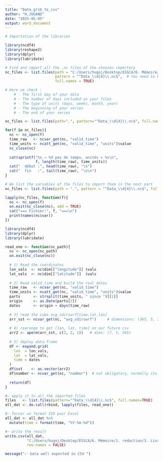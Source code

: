 ---
title: "Data_grib_to_csv"
author: "H.JUGAND"
date: "2025-05-05"
output: word_document
---

```{r}
# Importation of the libraries

library(ncdf4)
library(reshape2)
library(dplyr)
library(lubridate)

# Find and import all the .nc files of the choosen repertory
nc_files <- list.files(path = "C:/Users/hugoj/Desktop/ESSCA/6. Mémoire/1. redaction/3. Livrable 3/Database/Climate data/V2. Daily/Sunshine & energy", 
                       pattern = "^Data_\\d{4}\\.nc$",  # You need to build your files as following "Data_2014.nc"
                       full.names = TRUE)
```

```{r}

# Here we check :
    # - The first day of your data
    # - The number of days included on your files
    # - The type of units (days, weeks, month, year)
    # - The beginning of your series
    # - The end of your series

nc_files <- list.files(path=".", pattern="^Data_\\d{4}\\.nc$", full.names=TRUE)

for(f in nc_files){
  nc <- nc_open(f)
  time_raw   <- ncvar_get(nc, "valid_time")
  time_units <- ncatt_get(nc, "valid_time", "units")$value
  nc_close(nc)
  
  cat(sprintf("%s → %d pas de temps, unités = %s\n", 
              f, length(time_raw), time_units))
  cat("  début :", head(time_raw), "\n")
  cat("  fin   :", tail(time_raw), "\n\n")
}
```

```{r}

# We list the variables of the files to import them in the next part
nc_files <- list.files(path = ".", pattern = "^Data_\\d{4}\\.nc$", full.names = TRUE)

lapply(nc_files, function(f){
  nc <- nc_open(f)
  on.exit(nc_close(nc), add = TRUE)
  cat("=== Fichier:", f, "===\n")
  print(names(nc$var))
})
```



```{r}
library(ncdf4)
library(dplyr)
library(lubridate)

read_one <- function(nc_path){
  nc <- nc_open(nc_path)
  on.exit(nc_close(nc))
  
  # 1) Read the coordinates
  lon_vals  <- nc$dim[["longitude"]] $vals
  lat_vals  <- nc$dim[["latitude"]]  $vals
  
  # 2) Read valid_time and build the real dates
  time_raw   <- ncvar_get(nc, "valid_time")
  time_units <- ncatt_get(nc, "valid_time", "units")$value
  parts      <- strsplit(time_units, " since ")[[1]]
  origin     <- as.Date(parts[2])
  dates      <- origin + days(time_raw)
  
  # 3) read the cube avg_sdirswrf[time,lat,lon] 
  arr_sst <- ncvar_get(nc, "avg_sdirswrf")     # dimensions: (365, 5, 7)
  
  # 4) rearange to get [lon, lat, time] on our future csv
  arr2 <- aperm(arr_sst, c(3, 2, 1))   # dims: (7, 5, 365)
  
  # 5) deploy data.frame
  df <- expand.grid(
    lon  = lon_vals,
    lat  = lat_vals,
    time = dates
  )
  df$sst    <- as.vector(arr2)
  df$number <- ncvar_get(nc, "number")  # not obligatory, normally its zero on all the data.frame
  
  return(df)
}

#— apply it to all the imported files
files   <- list.files(pattern="^Data_\\d{4}\\.nc$", full.names=TRUE)
all_dat <- do.call(rbind, lapply(files, read_one))

#— forcer un format ISO pour Excel 
all_dat <- all_dat %>%
  mutate(time = format(time, "%Y-%m-%d"))

#— write the result
write.csv(all_dat,
          "C:/Users/hugoj/Desktop/ESSCA/6. Mémoire/1. redaction/3. Livrable 3/Database/Climate data/V2. Daily/Sunshine & energy/combined_avg_number.csv",
          row.names = FALSE)

message("✅ Gata well exported in CSV ")

```

